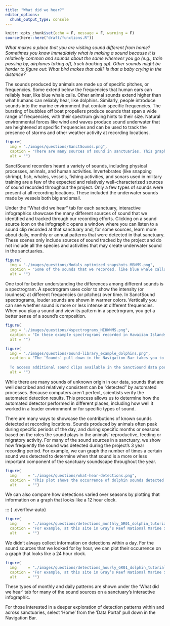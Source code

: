 ```yaml
---
title: "What did we hear?"
editor_options: 
  chunk_output_type: console
---
```


```r
knitr::opts_chunk$set(echo = F, message = F, warning = F)
source(here::here("draft/functions.R"))
```

_What makes a place that you are visiting sound different from home? Sometimes you know immediately what is making a sound because it is relatively common and sounds about the same wherever you go (e.g., train passing by, airplanes taking off, truck backing up). Other sounds might be harder to figure out: What bird makes that call? Is that a baby crying in the distance?_

The sounds produced by animals are made up of specific pitches, or frequencies. Some extend below the frequencies that human ears can reliably hear, like blue whale calls. Other animal sounds extend higher than what humans can reliably hear, like dolphins. Similarly, people introduce sounds into the marine environment that contain specific frequencies. The bursting of bubbles off boat propellers produce sounds that span a wide range of frequencies, with their spectrum giving hints to their size. Natural environmental forces like wind and waves produce sound underwater that are heightened at specific frequencies and can be used to track the presence of storms and other weather activity at recording locations.

```r
figure(
  img = "./images/questions/SanctSounds.png",
  caption = "There are many sources of sound in sanctuaries. This graphic highlights the sound sources that we focused on in the SanctSound project, including physical (purple bar), animal (green) and human-made (orange). The width of the bars indicates the range of frequencies (or pitches) that are typical of that sound source. For comparison, the yellow bar shows the hearing range of humans in air, and is also the range of frequencies that were recorded by SanctSound hydrophones.",
  alt = "")
```

SanctSound recorders heard a variety of sounds, including physical processes, animals, and human activities. Invertebrates (like snapping shrimp), fish, whales, vessels, fishing activities, and sonars used in military training are a few of the expected and relatively well-characterized sources of sound recorded throughout the project. Only a few types of sounds were present at all recording locations. These included the underwater sounds made by vessels both big and small. 

Under the “What did we hear” tab for each sanctuary, interactive infographics showcase the many different sources of sound that we identified and tracked through our recording efforts. Clicking on a sound source icon on the infographic opens a window where you can listen to a sound clip recorded at that sanctuary and, for some sources, learn more about daily, monthly or annual patterns that were detected in that sanctuary. These scenes only include sources of sound tracked by the project and do not include all the species and activities that may create underwater sound in the sanctuaries.

::: { .overflow-auto}

```r
figure(
  img = "./images/questions/Modals_optimized_snapshots_MBNMS.png",
  caption = "Some of the sounds that we recorded, like blue whale calls, extend below the frequencies that human ears can easily hear and that the speakers on typical electronic devices can reliably produce. For these cases, we have included the original sound clip recorded as well as a version of the clip optimized for human hearing. In addition to providing sound clips of specific sound sources, we also wanted to provide examples of what it sounds like when some of these sound sources co-occur. These “soundscape snapshots” help illustrate what the sanctuary sounds like in a certain place and time.",
  alt = "")
```

:::

One tool for better understanding the differences among different sounds is a spectrogram. A spectrogram uses color to show the intensity (or loudness) at different frequencies (or pitches) over time. In SanctSound spectrograms, louder sounds are shown in warmer colors. Vertically you can see whether sound is more or less intense at different frequencies. When you play a sound and view its pattern in a spectrogram, you get a better sense of a sound’s composition. 

::: { .overflow-auto}

```r
figure(
  img = "./images/questions/4spectrograms_HIHWNMS.png",
  caption = "In these example spectrograms recorded in Hawaiian Islands Humpback Whale National Marine Sanctuary, you can see and hear the varied pitches and note types that make up humpback whale songs, the simpler and highly repetitive clicks made by sperm whales, the blurry underwater signature of rain on the ocean’s surface, and the lower frequency blade signature made by the propellor of a nearby vessel.",
  alt = "")
```
:::

```r
figure(
  img = "./images/questions/Sound-library_example_dolphins.png",
  caption = "The ‘Sounds’ pull down in the Navigation Bar takes you to the **[Example Sounds](./sounds.html)** page, which contains all the sound clips available through the interactive infographics across all eight sanctuaries. 
  
  To access additional sound clips available in the SanctSound data portal, select ‘Sound Library’ under the ‘Data Portal’ pull down in the Navigation Bar.",
  alt = "")
```

While there are many sounds of unknown origin in our data, sounds that are well described and relatively consistent can be “detected” by automated processes. Because computers aren’t perfect, scientists verify the automated detection results. This process allows us to determine how the automated detector performed in different places, including how well it worked in a louder environment or for specific types of sound. 

There are many ways to showcase the contributions of known sounds detected at recording locations. Sounds produced by animals often peak during specific periods of the day, and during specific months or seasons based on the roles the sound plays in the animals’ reproductive, feeding or migratory activity. For many of the sound sources in a sanctuary, we show how frequently the sound was detected during the project’s 3 year recording period. For example, we can graph the number of times a certain sound was detected to determine when that sound is a more or less important component of the sanctuary soundscape throughout the year.


```r
figure(
  img     = "./images/questions/what-hear-detections.png",
  caption = "This plot shows the occurrence of dolphin sounds detected at a listening station in Gray’s Reef National Marine Sanctuary..",
  alt     = "")
```

We can also compare how detections varied over seasons by plotting that information on a graph that looks like a 12 hour clock.

::: { .overflow-auto}

```r
figure(
  img     = "./images/questions/detections_monthly_GR01_dolphin_tutorial.png",
  caption = "For example, at this site in Gray’s Reef National Marine Sanctuary, dolphin sounds were recorded most often in the winter months with some degree of variability in all months (grey band) during the three years of recording effort.",
  alt     = "")
```

We didn’t always collect information on detections within a day. For the sound sources that we looked for by hour, we can plot their occurrence on a graph that looks like a 24 hour clock. 

::: { .overflow-auto}

```r
figure(
  img     = "./images/questions/detections_hourly_GR01_dolphin_tutorial.png",
  caption = "For example, at this site in Gray’s Reef National Marine Sanctuary, dolphin sounds were detected across all hours of the day but tended to be detected more during nighttime hours.",
  alt     = "")
```

These types of monthly and daily patterns are shown under the ‘What did we hear’ tab for many of the sound sources on a sanctuary’s interactive infographic. 

For those interested in a deeper exploration of detection patterns within and across sanctuaries, select ‘Home’ from the ‘Data Portal’ pull down in the Navigation Bar.

:::
